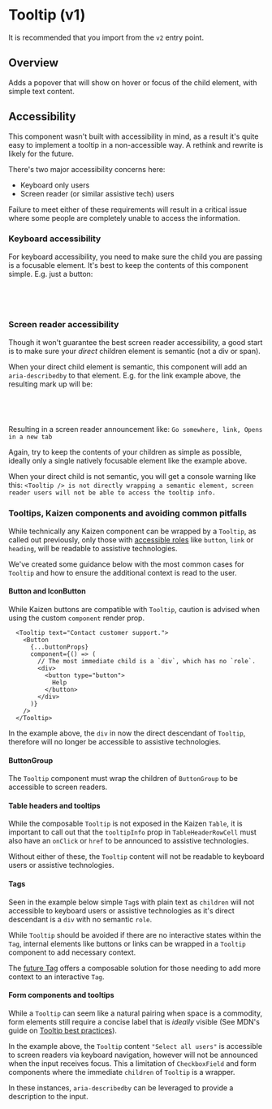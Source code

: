 
<Meta of={TooltipStories} />

# Tooltip (v1)

<ResourceLinks
  sourceCode="https://github.com/cultureamp/kaizen-design-system/tree/main/packages/components/src/Tooltip"
  figma="https://www.figma.com/file/eZKEE5kXbEMY3lx84oz8iN/%F0%9F%92%9C-UI-Kit%3A-Heart?type=design&node-id=1929%3A32006&mode=design&t=LwTCBZ5E1uRvOA1l-1"
  designGuidelines="https://cultureamp.atlassian.net/wiki/spaces/DesignSystem/pages/3075604978/Tooltip"
  className="!mb-8"
/>

<Installation
  installCommand="pnpm add @kaizen/components"
  importStatement='import { Tooltip } from "@kaizen/components/v1/overlays"'
/>

It is recommended that you import from the `v2` entry point.


## Overview

Adds a popover that will show on hover or focus of the child element, with simple text content.

<Canvas of={TooltipStories.Playground} />
<Controls of={TooltipStories.Playground} />

## Accessibility

This component wasn't built with accessibility in mind, as a result it's quite easy to implement a tooltip in a non-accessible way. A rethink and rewrite is likely for the future.

There's two major accessibility concerns here:
- Keyboard only users
- Screen reader (or similar assistive tech) users

Failure to meet either of these requirements will result in a critical issue where some people are completely unable to access the information.

### Keyboard accessibility

For keyboard accessibility, you need to make sure the child you are passing is a focusable element. It's best to keep the contents of this component simple. E.g. just a button:

```jsx
<Tooltip text="Opens in a new tab">
  <Button href="/path" label="Go somewhere" />
</Tooltip>
```

### Screen reader accessibility

Though it won't guarantee the best screen reader accessibility, a good start is to make sure your _direct_ children element is semantic (not a div or span).

When your direct child element is semantic, this component will add an `aria-describedby` to that element. E.g. for the link example above, the resulting mark up will be:

```html
<a href="path" aria-describedby="tooltip">Go somewhere</a>
<!-- (in a portal) -->
<div id="tooltip-id">Opens in a new tab</div>
```

Resulting in a screen reader announcement like:
`Go somewhere, link, Opens in a new tab`

Again, try to keep the contents of your children as simple as possible, ideally only a single natively focusable element like the example above.

When your direct child is not semantic, you will get a console warning like this:
`<Tooltip /> is not directly wrapping a semantic element, screen reader users will not be able to access the tooltip info.`


### Tooltips, Kaizen components and avoiding common pitfalls

While technically any Kaizen component can be wrapped by a `Tooltip`, as called out previously, only those with [accessible roles](https://developer.mozilla.org/en-US/docs/Web/Accessibility/ARIA/Roles) like `button`, `link` or `heading`, will be readable to assistive technologies.

We've created some guidance below with the most common cases for `Tooltip` and how to ensure the additional context is read to the user.

#### Button and IconButton

<Canvas of={TooltipStories.ButtonsWithTooltip} />

While Kaizen buttons are compatible with `Tooltip`, caution is advised when using the custom `component` render prop.

```JSX
  <Tooltip text="Contact customer support.">
    <Button
      {...buttonProps}
      component={() => (
        // The most immediate child is a `div`, which has no `role`.
        <div>
          <button type="button">
            Help
          </button>
        </div>
      )}
    />
  </Tooltip>
```

In the example above, the `div` in now the direct descendant of `Tooltip`, therefore will no longer be accessible to assistive technologies.

#### ButtonGroup

The `Tooltip` component must wrap the children of `ButtonGroup` to be accessible to screen readers.

<Canvas of={TooltipStories.ButtonGroupWithTooltip} />

#### Table headers and tooltips

While the composable `Tooltip` is not exposed in the Kaizen `Table`, it is important to call out that the `tooltipInfo` prop in `TableHeaderRowCell` must also have an `onClick` or `href` to be announced to assistive technologies.

<Canvas of={TooltipStories.TableHeadersWithTooltips} />

Without either of these, the `Tooltip` content will not be readable to keyboard users or assistive technologies.

#### Tags

Seen in the example below simple `Tag`s with plain text as `children` will not accessible to keyboard users or assistive technologies as it's direct descendant is a `div` with no semantic `role`.

<Canvas of={TooltipStories.TagWithHoverOnlyTooltip}  />

While `Tooltip` should be avoided if there are no interactive states within the `Tag`, internal elements like buttons or links can be wrapped in a `Tooltip` component to add necessary context.

<Canvas of={TooltipStories.TagWithTooltip} />

The [future Tag](?path=/docs/components-tag-future--docs#overview) offers a composable solution for those needing to add more context to an interactive `Tag`.

#### Form components and tooltips

While a `Tooltip` can seem like a natural pairing when space is a commodity, form elements still require a concise label that is _ideally_ visible (See MDN's guide on [Tooltip best practices](https://developer.mozilla.org/en-US/docs/Web/Accessibility/ARIA/Roles/tooltip_role#best_practices)).

<Canvas of={TooltipStories.CheckboxFieldTooltip} />

In the example above, the `Tooltip` content `"Select all users"` is accessible to screen readers via keyboard navigation, however will not be announced when the input receives focus. This a limitation of `CheckboxField` and form components where the immediate `children` of `Tooltip` is a wrapper.

<Canvas of={TooltipStories.CheckboxFieldWithDescriptionTooltip} />

In these instances, `aria-describedby` can be leveraged to provide a description to the input.

